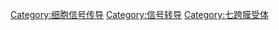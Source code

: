 {{Commonscat|G protein coupled receptors}}

[[Category:细胞信号传导|Category:细胞信号传导]]
[[Category:信号转导|Category:信号转导]]
[[Category:七跨膜受体|Category:七跨膜受体]]